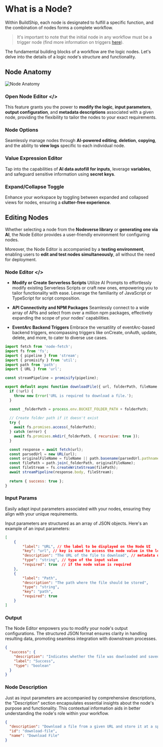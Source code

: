 # What is a Node?


Within BuildShip, each node is designated to fulfill a specific function, and the combination of nodes forms a complete workflow. 

> It's important to note that the initial node in any workflow must be a trigger node (find more information on triggers [here](/basics/trigger)).

The fundamental building blocks of a workflow are the logic nodes. Let's delve into the details of a logic node's structure and functionality.

## Node Anatomy

<Image src={anatomy1} alt="Node Anatomy" width={1200} />

### Open Node Editor &lt;/&gt;

This feature grants you the power to **modify the logic**, **input parameters**, **output configuration**, and **metadata descriptions** associated with a given node, providing the flexibility to tailor the nodes to your exact requirements.

### Node Options 

Seamlessly manage nodes through **AI-powered editing**, **deletion**, **copying**, and the ability to **view logs** specific to each individual node.

### Value Expression Editor 

Tap into the capabilities of **AI data autofill for inputs**, leverage **variables**, and safeguard sensitive information using **secret keys**.

### Expand/Collapse Toggle 

Enhance your workspace by toggling between expanded and collapsed views for nodes, ensuring a **clutter-free experience**.

## Editing Nodes

Whether selecting a node from the **Nodeverse library** or **generating one via AI**, the Node Editor provides a user-friendly environment for configuring nodes. 

Moreover, the Node Editor is accompanied by a **testing environment**, enabling users to **edit and test nodes simultaneously**, all without the need for deployment.



### Node Editor &lt;/&gt;

- **Modify or Create Serverless Scripts** 
Utilize AI Prompts to effortlessly modify existing Serverless Scripts or craft new ones, empowering you to tailor functionality with ease. Leverage the familiarity of JavaScript or TypeScript for script composition.

- **API Connectivity and NPM Packages** 
Seamlessly connect to a wide array of APIs and select from over a million npm packages, effectively expanding the scope of your nodes' capabilities.

- **EventArc Backend Triggers** 
Embrace the versatility of eventArc-based backend triggers, encompassing triggers like onCreate, onAuth, update, delete, and more, to cater to diverse use cases.


```js filename="Node Logic - Download a file"
import fetch from 'node-fetch';
import fs from 'fs';
import { pipeline } from 'stream';
import { promisify } from 'util';
import path from 'path';
import { URL } from 'url';

const streamPipeline = promisify(pipeline);

export default async function downloadFile({ url, folderPath, fileName }, { req }) {
  if (!url) {
    throw new Error('URL is required to download a file.');
  }

  const _folderPath = process.env.BUCKET_FOLDER_PATH + folderPath;
  
  // Create folder path if it doesn't exist
  try {
    await fs.promises.access(_folderPath);
  } catch (error) {
    await fs.promises.mkdir(_folderPath, { recursive: true });
  }

  const response = await fetch(url);
  const parsedUrl = new URL(url);
  const originalFileName = fileName || path.basename(parsedUrl.pathname); // Use original name without queries if fileName is not provided
  const filePath = path.join(_folderPath, originalFileName);
  const fileStream = fs.createWriteStream(filePath);
  await streamPipeline(response.body, fileStream);
  
  return { success: true };
}

```

### Input Params

Easily adapt input parameters associated with your nodes, ensuring they align with your unique requirements.

Input parameters are structured as an array of JSON objects. Here's an example of an input parameters:

```json filename="Node Input Params"
[
	{
		"label": "URL", // the label to be displayed on the Node UI
		"key": "url", // key is used to access the node value in the logic script 
		"description": "The URL of the file to download", // metadata description of the node value
		"type": "string", // type of the input value
		"required": true  // if the node value is required
	},
	{
		"label": "Path",
		"description": "The path where the file should be stored",
		"type": "string",
		"key": "path",
		"required": true
	}
]
```

### Output

The Node Editor empowers you to modify your node's output configurations. The structured JSON format ensures clarity in handling resulting data, promoting seamless integration with downstream processes.

```json filename="Node Output"
{
  "success": {
    "description": "Indicates whether the file was downloaded and saved successfully",
    "label": "Success",
    "type": "boolean"
  }
}
```

### Node Description

Just as input parameters are accompanied by comprehensive descriptions, the "Description" section encapsulates essential insights about the node's purpose and functionality. This contextual information aids in better understanding the node's role within your workflow.

```json filename="Node Description"
{
  "description": "Download a file from a given URL and store it at a specified path",
  "id": "download-file",
  "name": "Download File"
}
```